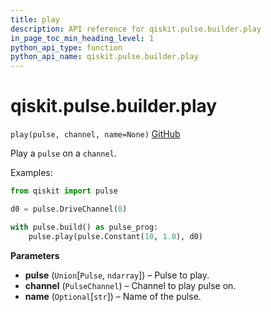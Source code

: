 ```yaml
---
title: play
description: API reference for qiskit.pulse.builder.play
in_page_toc_min_heading_level: 1
python_api_type: function
python_api_name: qiskit.pulse.builder.play
---
```


# qiskit.pulse.builder.play

<span id="qiskit.pulse.builder.play" />

`play(pulse, channel, name=None)` [GitHub](https://github.com/qiskit/qiskit/tree/stable/0.23/qiskit/pulse/builder.py "view source code")

Play a `pulse` on a `channel`.

Examples:

```python
from qiskit import pulse

d0 = pulse.DriveChannel(0)

with pulse.build() as pulse_prog:
    pulse.play(pulse.Constant(10, 1.0), d0)
```

**Parameters**

*   **pulse** (`Union`\[`Pulse`, `ndarray`]) – Pulse to play.
*   **channel** (`PulseChannel`) – Channel to play pulse on.
*   **name** (`Optional`\[`str`]) – Name of the pulse.

